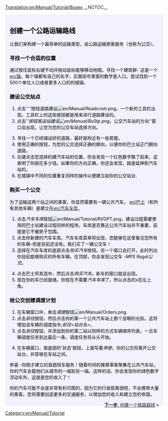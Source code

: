 [[Translation:en/Manual/Tutorial/Buses]]
__NOTOC__
{{en/Tabs|5|2
|zh/Manual/Tutorial/教程|1. 开始<!--
-->|zh/Manual/Tutorial/公路运输|2. 公路运输<!--
-->|zh/Manual/Tutorial/铁路运输|3. 铁路运输<!--
-->|zh/Manual/Tutorial/航空运输|4. 航空运输<!--
-->|zh/Manual/Tutorial/结束语|5. 结束语}}
<div style="padding:.5em 1em 1em 1em; border-top:none; background-color:#f1f2fe; color:#000;">
{{zh/Manual/Tutorial/教程}}
==创建一个公路运输路线==
让我们来构建一个最简单的运输类型，由公路运输旅客服务（也称为公交）。
===寻找一个合适的位置===
通过按住鼠标右键不动并拖动鼠标能够移动地图。寻找一个建筑群- 这是一个[[en/镇]]。每个镇都有自己的名字，后面括号里面的数字是人口。尝试找到一个500个单位人口或者更多人口的的城镇。
{{en/Phototable|[[File:zh/Manual/Tutorialbus1.png|城镇]]|城镇|none}}

===建设公交站点===
#点击''''按钮道路建设[[File:en/Manual/Roadcnstr.png]]。一个新的工具栏出现。工具栏上的这些按钮都是用来进行道路建设的。
#点击''''按钮客运站建设[[File:en/Manual/BsStp.png]]。''公交汽车站的方向''窗口会出现，让您为您的公交车站选择方向。
{{en/Phototable|[[File:zh/Manual/Tutorialbus2.png]]|选择一个方向和位置.|none|6=:}}
<ol start="3">
<li>寻找一个已经铺设好的道路，最好是附近有一些房屋。
<li>使用正确的按钮，为您的公交选择正确的朝向，以便你的巴士站正门朝向道路。
<li>左键点击您选择的建汽车站的位置，你会发现一个红色数字飘了起来，这表明了你刚花多少钱。如果你的方向正确，你还会发现，路是延伸到汽车站的。
<li>在城镇中不同的位置重复同样的操作以便建立起你的公交站台.
</ol>
{{en/Phototable|[[File:zh/Manual/Tutorialbus4.png]]|创建了两个公交站台.|none|6=:}}

===购买一个公交===
为了运输这两个站之间的乘客，你显然需要有一辆公共汽车。 [[en/巴士]]（和所有其他车辆）是建立在[[en/汽车车库]]。
#点击''汽车车库''按钮[[File:en/Manual/Tutorial/RVDPT.png]]，建设过程需要使用同巴士站建设过程同样的程序。车库是否靠近公共汽车站并不重要，前提是它不被房子包围。
#点击你新建的汽车车库。汽车车库菜单将出现，您能够在这里看见您所有的车辆-但是目前还没有。我们买了一辆公交车！
#选择在汽车车库的底部点击''购买汽车''按钮。另一个窗口会打开，此时列出你目前能够购买的所有车辆。在顶部，你会发现公交车 -''MPS Regal公交''。
{{en/Phototable|[[File:zh/Manual/Tutorialbus5.png]]|汽车车库中购买公交|none|6=:}}
<ol start="4">
<li>点击巴士将其选中，然后点击''购买汽车''。新车的窗口就会出现。
<li>现在你的车已经就绪。你现在不需要''汽车车库''了，所以点击的x在左上角。
</ol>

===给公交创建调度计划===
#在车辆窗口中，单击''调度''按钮[[File:en/Manual/Orders.png]]. 
#点击''前往''按钮，然后点击你的第一个公共汽车站上那个显眼的光标。这将增加该车辆的调度指令;''前往<站台名>''。
#点击''前往''按钮，并添加到你的第二站以同样的方式车辆顺序列表。一旦车辆调度任务到达最后一条，调度任务将从头开始。
{{en/Phototable|[[File:zh/Manual/Tutorialbus6.png]]|创建调度计划|none|6=:}}
<ol start="4">
<li>在车辆窗口，按底部的'状态'按钮，上面写着''停驶''，你的公交将离开公交站台，并穿梭在车站之间。
</ol>
{{en/Phototable|[[File:zh/Manual/Tutorialbus7.png]]|您的第一趟公交即将到站|none|6=:}}
恭喜 -你刚才建立的首趟班车服务！随着时间的推移乘客聚集在公共汽车站，你的汽车会载他们从城市的一端到另一端。这样的话，你会发现你的绿色数字浮动车外，这就是您的收入了！

你的汽车可能不会是非常有利可图的，因为它的行驶距离很短，不会携带大量的乘客。您将需要创造更多的交通服务，以增加您的收入和建立您的帝国。

<span style="float: right">[[zh/Manual/Tutorial/铁路运输|'''下一步''': 创建一个铁路路线]] &raquo;</span>
</div>
[[Category:en/Manual/Tutorial]]